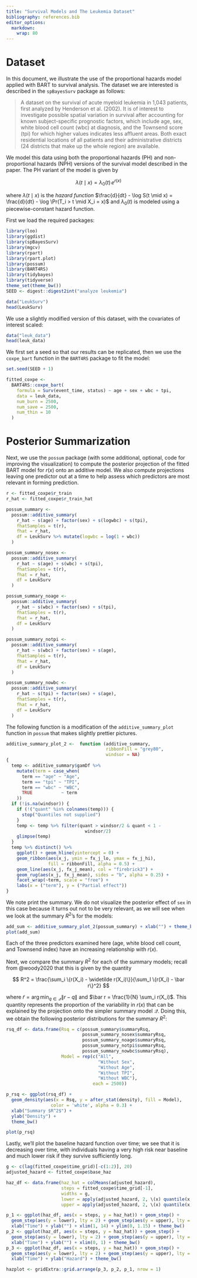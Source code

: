 ```yaml
---
title: "Survival Models and The Leukemia Dataset"
bibliography: references.bib
editor_options: 
  markdown: 
    wrap: 80
---
```


# Dataset

In this document, we illustrate the use of the proportional hazards model
applied with BART to survival analysis. The dataset we are interested is
described in the `spBayesSurv` package as follows:

> A dataset on the survival of acute myeloid leukemia in 1,043 patients, first
> analyzed by Henderson et al. (2002). It is of interest to investigate possible
> spatial variation in survival after accounting for known subject-specific
> prognostic factors, which include age, sex, white blood cell count (wbc) at
> diagnosis, and the Townsend score (tpi) for which higher values indicates less
> affluent areas. Both exact residential locations of all patients and their
> administrative districts (24 districts that make up the whole region) are
> available.

We model this data using both the proportional hazards (PH) and non-proportional
hazards (NPH) versions of the survival model described in the paper. The PH
variant of the model is given by

$$
  \lambda(t \mid x) = \lambda_0(t) \, e^{r(x)}
$$

where $\lambda(t \mid x)$ is the *hazard function*
$\frac{d}{dt} - \log S(t \mid x) = \frac{d}{dt} - \log \Pr(T_i > t \mid X_i = x)$
and $\lambda_0(t)$ is modeled using a piecewise-constant hazard function.

First we load the required packages:

```r
library(loo)
library(ggdist)
library(spBayesSurv)
library(mgcv)
library(rpart)
library(rpart.plot)
library(possum)
library(BART4RS)
library(tidybayes)
library(tidyverse)
theme_set(theme_bw())
SEED <- digest::digest2int("analyze leukemia")
```

```r
data("LeukSurv")
head(LeukSurv)
```

We use a slightly modified version of this dataset, with the covariates of
interest scaled:

```r
data("leuk_data")
head(leuk_data)
```

We first set a seed so that our results can be replicated, then we use the
`coxpe_bart` function in the `BART4RS` package to fit the model:

```r
set.seed(SEED + 1)

fitted_coxpe <-
  BART4RS::coxpe_bart(
    formula = Surv(event_time, status) ~ age + sex + wbc + tpi,
    data = leuk_data,
    num_burn = 2500,
    num_save = 2500,
    num_thin = 10
  )
```

# Posterior Summarization

Next, we use the `possum` package (with some additional, optional, code for
improving the visualization) to compute the posterior projection of the fitted
BART model for $r(x)$ onto an additive model. We also compute projections
leaving one predictor out at a time to help assess which predictors are most
relevant in forming prediction.

```r

r <- fitted_coxpe$r_train
r_hat <- fitted_coxpe$r_train_hat

possum_summary <-
  possum::additive_summary(
    r_hat ~ s(age) + factor(sex) + s(logwbc) + s(tpi),
    fhatSamples = t(r),
    fhat = r_hat,
    df = LeukSurv %>% mutate(logwbc = log(1 + wbc))
  )

possum_summary_nosex <-
  possum::additive_summary(
    r_hat ~ s(age) + s(wbc) + s(tpi),
    fhatSamples = t(r),
    fhat = r_hat,
    df = LeukSurv
  )

possum_summary_noage <-
  possum::additive_summary(
    r_hat ~ s(wbc) + factor(sex) + s(tpi),
    fhatSamples = t(r),
    fhat = r_hat,
    df = LeukSurv
  )

possum_summary_notpi <-
  possum::additive_summary(
    r_hat ~ s(wbc) + factor(sex) + s(age),
    fhatSamples = t(r),
    fhat = r_hat,
    df = LeukSurv
  )

possum_summary_nowbc <-
  possum::additive_summary(
    r_hat ~ s(tpi) + factor(sex) + s(age),
    fhatSamples = t(r),
    fhat = r_hat,
    df = LeukSurv
  )
```

The following function is a modification of the `additive_summary_plot` function
in `possum` that makes slightly prettier pictures.

```r
additive_summary_plot_2 <-  function (additive_summary,
                                      ribbonFill = "grey80",
                                      windsor = NA)
{
  temp <- additive_summary$gamDf %>%
    mutate(term = case_when(
      term == "age" ~ "Age",
      term == "tpi" ~ "TPI",
      term == "wbc" ~ "WBC",
      TRUE           ~ term
    ))
  if (!is.na(windsor)) {
    if (!("quant" %in% colnames(temp))) {
      stop("Quantiles not supplied")
    }
    temp <- temp %>% filter(quant > windsor/2 & quant < 1 -
                              windsor/2)
    glimpse(temp)
  }
  temp %>% distinct() %>%
    ggplot() + geom_hline(yintercept = 0) +
    geom_ribbon(aes(x_j, ymin = fx_j_lo, ymax = fx_j_hi),
                fill = ribbonFill, alpha = 0.5) +
    geom_line(aes(x_j, fx_j_mean), col = "firebrick3") +
    geom_rug(aes(x_j, fx_j_mean), sides = "b", alpha = 0.25) +
    facet_wrap(~term, scale = "free") +
    labs(x = ("term"), y = ("Partial effect"))
}
```

We note print the summary. We do not visualize the posterior effect of `sex` in
this case because it turns out not to be very relevant, as we will see when we
look at the summary $R^2$'s for the models:

```r
add_sum <- additive_summary_plot_2(possum_summary) + xlab("") + theme_bw()
plot(add_sum)
```

Each of the three predictors examined here (age, white blood cell count, and
Townsend index) have an increasing relationship with $r(x)$.

Next, we compare the summary $R^2$ for each of the summary models; recall from
@woody2020 that this is given by the quantity

$$
  R^2 = \frac{\sum_i \{r(X_i) - \widetilde r(X_i)\}}{\sum_I \{r(X_i) - \bar r\}^2}
$$

where $\widetilde r = \arg \min_{q \in \mathcal Q} \|r - q\|$ and
$\bar r = \frac{1}{N} \sum_i r(X_i)$. This quantity represents the proportion of
the variability in $r(x)$ that can be explained by the projection onto the
simpler summary model $\mathcal Q$. Doing this, we obtain the following
posterior distributions for the summary $R^2$:

```r
rsq_df <- data.frame(Rsq = c(possum_summary$summaryRsq,
                             possum_summary_nosex$summaryRsq,
                             possum_summary_noage$summaryRsq,
                             possum_summary_notpi$summaryRsq,
                             possum_summary_nowbc$summaryRsq),
                     Model = rep(c("All",
                                   "Without Sex",
                                   "Without Age",
                                   "Without TPI",
                                   "Without WBC"),
                                 each = 2500))

p_rsq <- ggplot(rsq_df) +
  geom_density(aes(x = Rsq, y = after_stat(density), fill = Model),
                 color = 'white', alpha = 0.3) +
  xlab("Summary $R^2$") +
  ylab("Density") +
  theme_bw()

plot(p_rsq)

```

Lastly, we'll plot the baseline hazard function over time; we see that it is
decreasing over time, with individuals having a very high risk near baseline and
much lower risk if they survive sufficiently long.

```r
g <- c(lag(fitted_coxpe$time_grid)[-c(1:2)], 20)
adjusted_hazard <- fitted_coxpe$base_haz

haz_df <- data.frame(haz_hat = colMeans(adjusted_hazard),
                     steps = fitted_coxpe$time_grid[-1],
                     widths = g,
                     lower = apply(adjusted_hazard, 2, \(x) quantile(x, 0.025)),
                     upper = apply(adjusted_hazard, 2, \(x) quantile(x, 00.975)))

p_1 <- ggplot(haz_df, aes(x = steps, y = haz_hat)) + geom_step() +
  geom_step(aes(y = lower), lty = 2) + geom_step(aes(y = upper), lty = 2) +
  xlab("Time") + ylab("") + xlim(1, 14) + ylim(0, 1.15) + theme_bw()
p_2 <- ggplot(haz_df, aes(x = steps, y = haz_hat)) + geom_step() +
  geom_step(aes(y = lower), lty = 2) + geom_step(aes(y = upper), lty = 2) +
  xlab("Time") + ylab("") + xlim(0, 1) + theme_bw()
p_3 <- ggplot(haz_df, aes(x = steps, y = haz_hat)) + geom_step() +
  geom_step(aes(y = lower), lty = 2) + geom_step(aes(y = upper), lty = 2) +
  xlab("Time") + ylab("Hazard") + theme_bw()

hazplot <- gridExtra::grid.arrange(p_3, p_2, p_1, nrow = 1)
```
